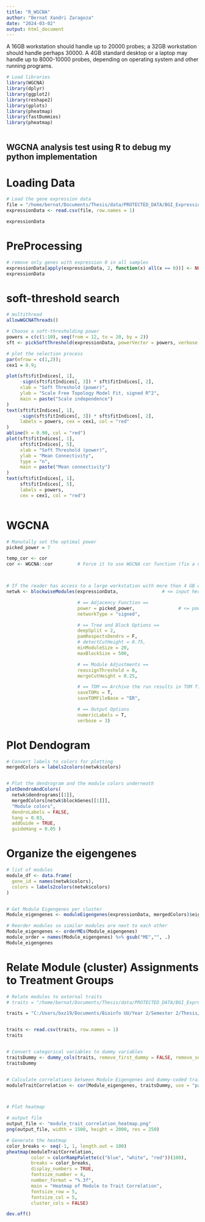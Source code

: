 ```yaml
---
title: "R_WGCNA"
author: "Bernat Xandri Zaragoza"
date: "2024-03-02"
output: html_document
---
```



A 16GB workstation should handle up to 20000 probes; a 32GB workstation should handle perhaps 30000. A 4GB standard desktop or a laptop may handle up to 8000-10000 probes, depending on operating system and other running programs.



```r
# Load libraries
library(WGCNA) 
library(dplyr)
library(ggplot2)
library(reshape2)
library(gplots)
library(pheatmap)
library(fastDummies)
library(pheatmap)



```

## WGCNA analysis test using R to debug my python implementation


# Loading Data
```r

# Load the gene expression data
file = "/home/bernat/Documents/Thesis/data/PROTECTED_DATA/BGI_Expression_Data/CRC.SW.mRNA.symbol.TPM.csv"
expressionData <- read.csv(file, row.names = 1)

expressionData
```



# PreProcessing
```r
# remove only genes with expression 0 in all samples
expressionData[apply(expressionData, 2, function(x) all(x == 0))] <- NULL
expressionData


```




# soft-threshold search
```r
# multithread
allowWGCNAThreads()

# Choose a soft-thresholding power
powers = c(c(1:10), seq(from = 12, to = 20, by = 2))
sft <- pickSoftThreshold(expressionData, powerVector = powers, verbose = 5) # can add block size: blockSize = 30

# plot the selection process
par(mfrow = c(1,2));
cex1 = 0.9;

plot(sft$fitIndices[, 1],
     -sign(sft$fitIndices[, 3]) * sft$fitIndices[, 2],
     xlab = "Soft Threshold (power)",
     ylab = "Scale Free Topology Model Fit, signed R^2",
     main = paste("Scale independence")
)
text(sft$fitIndices[, 1],
     -sign(sft$fitIndices[, 3]) * sft$fitIndices[, 2],
     labels = powers, cex = cex1, col = "red"
)
abline(h = 0.90, col = "red")
plot(sft$fitIndices[, 1],
     sft$fitIndices[, 5],
     xlab = "Soft Threshold (power)",
     ylab = "Mean Connectivity",
     type = "n",
     main = paste("Mean connectivity")
)
text(sft$fitIndices[, 1],
     sft$fitIndices[, 5],
     labels = powers,
     cex = cex1, col = "red")



```





# WGCNA
```r
# Manutally set the optimal power
picked_power = 7

temp_cor <- cor       
cor <- WGCNA::cor         # Force it to use WGCNA cor function (fix a namespace conflict issue)



# If the reader has access to a large workstation with more than 4 GB of memory, the parameter maxBlockSize can be increased.
netwk <- blockwiseModules(expressionData,                # <= input here

                          # == Adjacency Function ==
                          power = picked_power,                # <= power here
                          networkType = "signed",

                          # == Tree and Block Options ==
                          deepSplit = 2,
                          pamRespectsDendro = F,
                          # detectCutHeight = 0.75,
                          minModuleSize = 20,
                          maxBlockSize = 500,

                          # == Module Adjustments ==
                          reassignThreshold = 0,
                          mergeCutHeight = 0.25,

                          # == TOM == Archive the run results in TOM file (saves time)
                          saveTOMs = T,
                          saveTOMFileBase = "ER",

                          # == Output Options
                          numericLabels = T,
                          verbose = 3)
```




# Plot Dendogram
```r

# Convert labels to colors for plotting
mergedColors = labels2colors(netwk$colors)


# Plot the dendrogram and the module colors underneath
plotDendroAndColors(
  netwk$dendrograms[[1]],
  mergedColors[netwk$blockGenes[[1]]],
  "Module colors",
  dendroLabels = FALSE,
  hang = 0.03,
  addGuide = TRUE,
  guideHang = 0.05 )


```


# Organize the eigengenes
```r
# list of modules
module_df <- data.frame(
  gene_id = names(netwk$colors),
  colors = labels2colors(netwk$colors)
)


# Get Module Eigengenes per cluster
Module_eigengenes <- moduleEigengenes(expressionData, mergedColors)$eigengenes

# Reorder modules so similar modules are next to each other
Module_eigengenes <- orderMEs(Module_eigengenes)
module_order = names(Module_eigengenes) %>% gsub("ME","", .)
Module_eigengenes

```





# Relate Module (cluster) Assignments to Treatment Groups
```r

# Relate modules to external traits
# traits = "/home/bernat/Documents/Thesis/data/PROTECTED_DATA/BGI_Expression_Data/Sample_Info_Selection.csv"

traits = "C:/Users/bxz19/Documents/Bioinfo UU/Year 2/Semester 2/Thesis/Work/Thesis/data/PROTECTED_DATA/BGI_Expression_Data/Sample_Info_Selection.csv"


traits <- read.csv(traits, row.names = 1)
traits


# Convert categorical variables to dummy variables
traitsDummy <- dummy_cols(traits, remove_first_dummy = FALSE, remove_selected_columns = TRUE)
traitsDummy


# Calculate correlations between Module Eigengenes and dummy-coded traits
moduleTraitCorrelation <- cor(Module_eigengenes, traitsDummy, use = "pairwise.complete.obs")



# Plot heatmap 

# output file
output_file <- "module_trait_correlation_heatmap.png"
png(output_file, width = 1500, height = 2000, res = 250)

# Generate the heatmap
color_breaks <- seq(-1, 1, length.out = 100)
pheatmap(moduleTraitCorrelation, 
         color = colorRampPalette(c("blue", "white", "red"))(100), 
         breaks = color_breaks,
         display_numbers = TRUE,
         fontsize_number = 4,
         number_format = "%.3f",
         main = "Heatmap of Module to Trait Correlation", 
         fontsize_row = 5, 
         fontsize_col = 5, 
         cluster_cols = FALSE)

dev.off()


```







